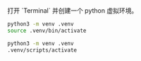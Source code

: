 <Step title="创建虚拟环境">
  打开 `Terminal` 并创建一个 python 虚拟环境。

  <CodeGroup>

  ```bash Mac
  python3 -m venv .venv
  source .venv/bin/activate
  ```

  ```bash Windows
  python3 -m venv .venv
  .venv/scripts/activate
  ```

  </CodeGroup>
</Step>